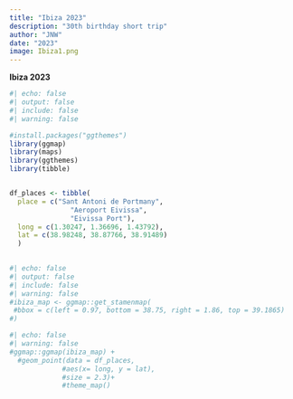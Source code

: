 ```yaml
---
title: "Ibiza 2023"
description: "30th birthday short trip"
author: "JNW"
date: "2023"
image: Ibiza1.png
---
```


**Ibiza 2023**

```r
#| echo: false
#| output: false
#| include: false
#| warning: false

#install.packages("ggthemes")
library(ggmap)
library(maps)
library(ggthemes)
library(tibble)


df_places <- tibble(
  place = c("Sant Antoni de Portmany",
               "Aeroport Eivissa",
               "Eivissa Port"),
  long = c(1.30247, 1.36696, 1.43792),
  lat = c(38.98248, 38.87766, 38.91489)
  )
 

```

```r
#| echo: false
#| output: false
#| include: false
#| warning: false
#ibiza_map <- ggmap::get_stamenmap(
 #bbox = c(left = 0.97, bottom = 38.75, right = 1.86, top = 39.1865)
#)

```

```r
#| echo: false
#| warning: false
#ggmap::ggmap(ibiza_map) + 
  #geom_point(data = df_places,
             #aes(x= long, y = lat),
             #size = 2.3)+
             #theme_map()

```
